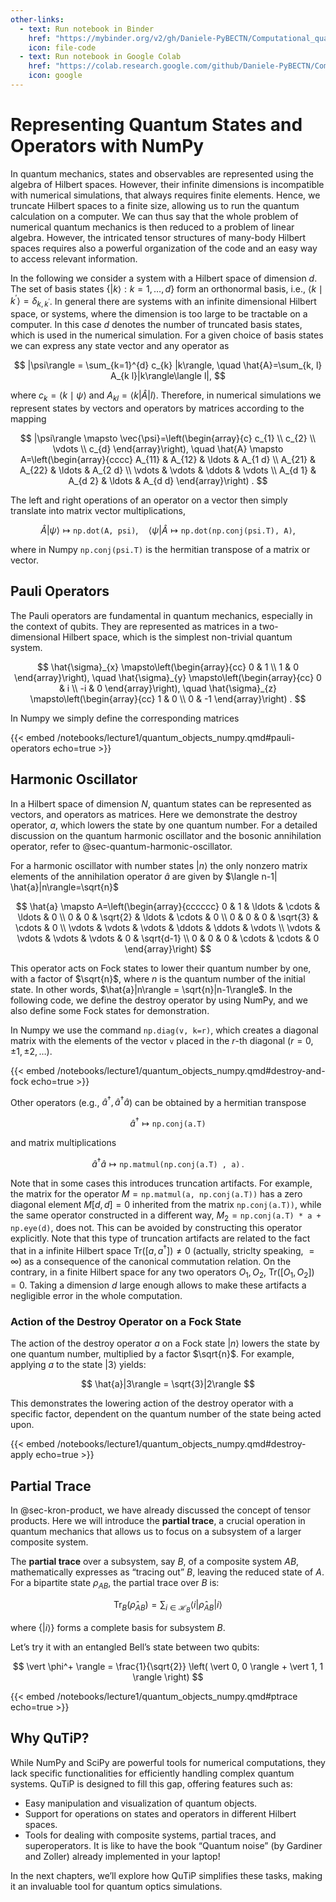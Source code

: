 ```yaml
---
other-links:
  - text: Run notebook in Binder
    href: "https://mybinder.org/v2/gh/Daniele-PyBECTN/Computational_quantum_optics_lectures/notebooks/?urlpath=lab/tree/notebooks/lecture1/quantum_objects_numpy.ipynb"
    icon: file-code
  - text: Run notebook in Google Colab
    href: "https://colab.research.google.com/github/Daniele-PyBECTN/Computational_quantum_optics_lectures/blob/notebooks/notebooks/lecture1/quantum_objects_numpy.ipynb"
    icon: google
---
```

# Representing Quantum States and Operators with NumPy {#sec-quantum-objects-numpy}

In quantum mechanics, states and observables are represented using the algebra of Hilbert spaces.
However, their infinite dimensions is incompatible with numerical simulations, that always requires finite elements. 
Hence, we truncate Hilbert spaces to a finite size, allowing us to run the quantum calculation on a computer.
We can thus say that the whole problem of numerical quantum mechanics is then reduced to a problem of linear algebra. However, the intricated tensor structures of many-body Hilbert spaces requires also a powerful organization of the code and an easy way to access relevant information.

In the following we consider a system with a Hilbert space of dimension $d$. The set of basis states $\{|k\rangle: k=1, \ldots, d\}$ form an orthonormal basis, i.e., $\left\langle k \mid k^{\prime}\right\rangle=\delta_{k, k^{\prime}}$.
In general there are systems with an infinite dimensional Hilbert space, or systems, where the dimension is too large to be tractable on a computer. In this case $d$ denotes the number of truncated basis states, which is used in the numerical simulation. For a given choice of basis states we can express any state vector and any operator as

$$
|\psi\rangle = \sum_{k=1}^{d} c_{k} |k\rangle, \quad \hat{A}=\sum_{k, l} A_{k l}|k\rangle\langle l|, 
$$

where $c_{k} = \langle k \mid \psi\rangle$ and $A_{k l}=\langle k| \hat{A}|l\rangle$. 
Therefore, in numerical simulations we represent states by vectors and operators by matrices according to the mapping

$$
|\psi\rangle \mapsto \vec{\psi}=\left(\begin{array}{c}
c_{1} \\
c_{2} \\
\vdots \\
c_{d}
\end{array}\right), \quad \hat{A} \mapsto A=\left(\begin{array}{cccc}
A_{11} & A_{12} & \ldots & A_{1 d} \\
A_{21} & A_{22} & \ldots & A_{2 d} \\
\vdots & \vdots & \ddots & \vdots \\
A_{d 1} & A_{d 2} & \ldots & A_{d d}
\end{array}\right) .
$$

The left and right operations of an operator on a vector then simply translate into matrix vector multiplications,

$$
\hat{A}|\psi\rangle \mapsto \texttt{np.dot(A, psi)}, \quad \langle \psi| \hat{A} \mapsto \texttt{np.dot(np.conj(psi.T), A)},
$$

where in Numpy `np.conj(psi.T)` is the hermitian transpose of a matrix or vector.

## Pauli Operators
The Pauli operators are fundamental in quantum mechanics, especially in the context of qubits. They are represented as matrices in a two-dimensional Hilbert space, which is the simplest non-trivial quantum system.

$$
\hat{\sigma}_{x} \mapsto\left(\begin{array}{cc}
0 & 1  \\
1 & 0
\end{array}\right), \quad \hat{\sigma}_{y} \mapsto\left(\begin{array}{cc}
0 & i \\
-i & 0
\end{array}\right), \quad \hat{\sigma}_{z} \mapsto\left(\begin{array}{cc}
1 & 0 \\
0 & -1
\end{array}\right) .
$$

In Numpy we simply define the corresponding matrices

{{< embed /notebooks/lecture1/quantum_objects_numpy.qmd#pauli-operators echo=true >}}

## Harmonic Oscillator

In a Hilbert space of dimension $N$, quantum states can be represented as vectors, and operators as matrices. Here we demonstrate the destroy operator, $a$, which lowers the state by one quantum number. For a detailed discussion on the quantum harmonic oscillator and the bosonic annihilation operator, refer to @sec-quantum-harmonic-oscillator.

For a harmonic oscillator with number states $|n\rangle$ the only nonzero matrix elements of the annihilation operator $\hat{a}$ are given by $\langle n-1| \hat{a}|n\rangle=\sqrt{n}$

$$
\hat{a} \mapsto A=\left(\begin{array}{cccccc}
0 & 1 & \ldots & \cdots & \ldots & 0  \\
0 & 0 & \sqrt{2} & \ldots & \cdots & 0 \\
0 & 0 & 0 & \sqrt{3} & \cdots & 0 \\
\vdots & \vdots & \vdots & \ddots & \ddots & \vdots \\
\vdots & \vdots & \vdots & \vdots & 0 & \sqrt{d-1} \\
0 & 0 & 0 & \cdots & \cdots & 0
\end{array}\right)
$$

This operator acts on Fock states to lower their quantum number by one, with a factor of $\sqrt{n}$, where $n$ is the quantum number of the initial state. In other words, $\hat{a}|n\rangle = \sqrt{n}|n-1\rangle$. In the following code, we define the destroy operator by using NumPy, and we also define some Fock states for demonstration.

In Numpy we use the command `np.diag(v, k=r)`, which creates a diagonal matrix with the elements of the vector `v` placed in the $r$-th diagonal $(r=0, \pm 1, \pm 2, \ldots)$.

{{< embed /notebooks/lecture1/quantum_objects_numpy.qmd#destroy-and-fock echo=true >}}

Other operators (e.g., $\hat{a}^{\dagger}, \hat{a}^{\dagger} \hat{a}$) can be obtained by a hermitian transpose

$$
\hat{a}^{\dagger} \mapsto\texttt{np.conj(a.T)}
$$

and matrix multiplications

$$
\hat{a}^{\dagger} \hat{a} \mapsto \texttt{np.matmul(np.conj(a.T) , a)} \, .
$$

Note that in some cases this introduces truncation artifacts. For example, the matrix for the operator $M=\texttt{np.matmul(a, np.conj(a.T))}$ has a zero diagonal element $M[d, d]=0$ inherited from the matrix $\texttt{np.conj(a.T))}$, while the same operator constructed in a different way, $M_2=\texttt{np.conj(a.T) * a + np.eye(d)}$, does not. This can be avoided by constructing this operator explicitly.
Note that this type of truncation artifacts are related to the fact that in a infinite Hilbert space $\mathrm{Tr}([a, a^{\dagger}])\neq 0$ (actually, striclty speaking, $=\infty$) as a consequence of the canonical commutation relation. On the contrary, in a finite Hilbert space for any two operators $O_1, O_2$, $\mathrm{Tr}([O_1, O_2])= 0$.
Taking a dimension $d$ large enough allows to make these artifacts a negligible error in the whole computation.

### Action of the Destroy Operator on a Fock State

The action of the destroy operator $a$ on a Fock state $|n\rangle$ lowers the state by one quantum number, multiplied by a factor $\sqrt{n}$. For example, applying $a$ to the state $|3\rangle$ yields:

$$
\hat{a}|3\rangle = \sqrt{3}|2\rangle
$$

This demonstrates the lowering action of the destroy operator with a specific factor, dependent on the quantum number of the state being acted upon.

{{< embed /notebooks/lecture1/quantum_objects_numpy.qmd#destroy-apply echo=true >}}

## Partial Trace

In @sec-kron-product, we have already discussed the concept of tensor products. Here we will introduce the **partial trace**, a crucial operation in quantum mechanics that allows us to focus on a subsystem of a larger composite system.

The **partial trace** over a subsystem, say $B$, of a composite system $AB$, mathematically expresses as "tracing out" $B$, leaving the reduced state of $A$. For a bipartite state $\rho_{AB}$, the partial trace over $B$ is:

$$
\text{Tr}_B(\hat{\rho}_{AB}) = \sum_{i \in \mathcal{H}_B} \langle i| \hat{\rho}_{AB} |i\rangle
$$

where $\{|i\rangle\}$ forms a complete basis for subsystem $B$.

Let's try it with an entangled Bell's state between two qubits:

$$
\vert \phi^+ \rangle = \frac{1}{\sqrt{2}} \left( \vert 0, 0 \rangle + \vert 1, 1 \rangle \right)
$$

{{< embed /notebooks/lecture1/quantum_objects_numpy.qmd#ptrace echo=true >}}

## Why QuTiP?

While NumPy and SciPy are powerful tools for numerical computations, they lack specific functionalities for efficiently handling complex quantum systems. QuTiP is designed to fill this gap, offering features such as:

- Easy manipulation and visualization of quantum objects.
- Support for operations on states and operators in different Hilbert spaces.
- Tools for dealing with composite systems, partial traces, and superoperators.
It is like to have the book "Quantum noise" (by Gardiner and Zoller) already implemented in your laptop!

In the next chapters, we'll explore how QuTiP simplifies these tasks, making it an invaluable tool for quantum optics simulations.
    


